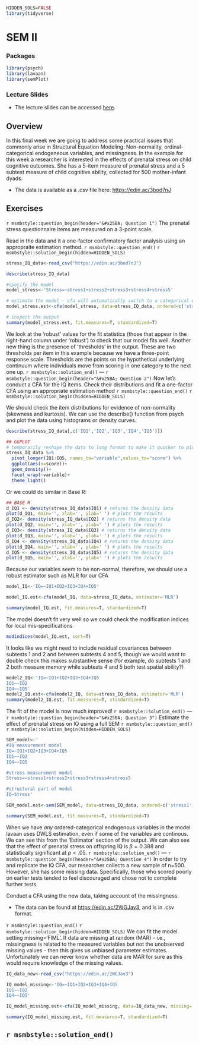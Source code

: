 ```r
HIDDEN_SOLS=FALSE
library(tidyverse)
```

# SEM II

### Packages {-}  

```r
library(psych)
library(lavaan)
library(semPlot)
```

### Lecture Slides {-}  

+ The lecture slides can be accessed [here](https://uoe-psychology.github.io/uoe_psystats/multivar/lectures/week11_sem2.pdf).   


## Overview {-}
<div class="noteBox">

In this final week we are going to address some practical issues that commonly arise in Structural Equation Modeling: Non-normality, ordinal-categorical endogeneous variables, and missingness. In the example for this week a researcher is interested in the effects of prenatal stress on child cognitive outcomes. She has a 5-item measure of prenatal stress and a 5 subtest measure of child cognitive ability, collected for 500 mother-infant dyads. 

+ The data is available as a .csv file here: [https://edin.ac/3bod7nJ](https://edin.ac/3bod7nJ)

</div>

## Exercises {-}

`r msmbstyle::question_begin(header="&#x25BA; Question 1")`
The prenatal stress questionnaire items are measured on a 3-point scale.  
  
Read in the data and it a one-factor confirmatory factor analysis using an appropraite estimation method.
`r msmbstyle::question_end()` 
`r msmbstyle::solution_begin(hidden=HIDDEN_SOLS)`
```r
stress_IQ_data<-read_csv("https://edin.ac/3bod7nJ")

describe(stress_IQ_data)
```

```r
#specify the model
model_stress<-'Stress=~stress1+stress2+stress3+stress4+stress5'

# estimate the model - cfa will automatically switch to a categorical estimator if we mention that our five variables are ordered-categorical, using the 'ordered' function
model_stress.est<-cfa(model_stress, data=stress_IQ_data, ordered=c('stress1','stress2','stress3','stress4','stress5'))

# inspect the output
summary(model_stress.est, fit.measures=T, standardized=T)
```

We look at the 'robust' values for the fit statistics (those that appear in the right-hand column under 'robust') to check that our model fits well. Another new thing is the presence of 'thresholds' in the output. These are two thresholds per item in this example because we have a three-point response scale. Thresholds are the points on the hypothetical underlying continuum where individuals move from scoring in one category to the next one up. 
`r msmbstyle::solution_end()`
---
`r msmbstyle::question_begin(header="&#x25BA; Question 2")`
Now let's conduct a CFA for the IQ items. Check their distributions and fit a one-factor CFA using an appropriate estimation method
`r msmbstyle::question_end()` 
`r msmbstyle::solution_begin(hidden=HIDDEN_SOLS)`

We should check the item distributions for evidence of non-normality (skewness and kurtosis). We can use the describe() function from psych and plot the data using histograms or density curves.

```r
describe(stress_IQ_data[,c('IQ1','IQ2','IQ3','IQ4','IQ5')])

## GGPLOT
# temporarily reshape the data to long format to make it quicker to plot
stress_IQ_data %>% 
  pivot_longer(IQ1:IQ5, names_to="variable",values_to="score") %>%
  ggplot(aes(x=score))+
  geom_density()+
  facet_wrap(~variable)+
  theme_light()
```

Or we could do similar in Base R: 
```r
## BASE R 
d_IQ1 <- density(stress_IQ_data$IQ1) # returns the density data
plot(d_IQ1, main='', xlab='', ylab=' ') # plots the results
d_IQ2<- density(stress_IQ_data$IQ2) # returns the density data
plot(d_IQ2, main='', xlab='', ylab=' ') # plots the results
d_IQ3<- density(stress_IQ_data$IQ3) # returns the density data
plot(d_IQ3, main='', xlab='', ylab=' ') # plots the results
d_IQ4 <- density(stress_IQ_data$IQ4) # returns the density data
plot(d_IQ4, main='', xlab='', ylab=' ') # plots the results
d_IQ5 <- density(stress_IQ_data$IQ5) # returns the density data
plot(d_IQ5, main='', xlab='', ylab=' ') # plots the results
```

Because our variables seem to be non-normal, therefore, we should use a robust estimator such as MLR for our CFA

```r
model_IQ<-'IQ=~IQ1+IQ2+IQ3+IQ4+IQ5'

model_IQ.est<-cfa(model_IQ, data=stress_IQ_data, estimator='MLR')

summary(model_IQ.est, fit.measures=T, standardized=T)
```

The model doesn't fit very well so we could check the modification indices for local mis-specifications

```r
modindices(model_IQ.est, sort=T)
```

It looks like we might need to include residual covariances between subtests 1 and 2 and between subtests 4 and 5, though we would want to double check this makes substantive sense (for example, do subtests 1 and 2 both measure memory while subtests 4 and 5 both test spatial ability?)


```r
model2_IQ<-'IQ=~IQ1+IQ2+IQ3+IQ4+IQ5
IQ1~~IQ2
IQ4~~IQ5'
model2_IQ.est<-cfa(model2_IQ, data=stress_IQ_data, estimator='MLR')
summary(model2_IQ.est, fit.measures=T, standardized=T)
```

The fit of the model is now much improved!
`r msmbstyle::solution_end()`
---
`r msmbstyle::question_begin(header="&#x25BA; Question 3")`
Estimate the effect of prenatal stress on IQ using a full SEM
`r msmbstyle::question_end()` 
`r msmbstyle::solution_begin(hidden=HIDDEN_SOLS)`
```r
SEM_model<-'
#IQ measurement model
IQ=~IQ1+IQ2+IQ3+IQ4+IQ5 
IQ1~~IQ2
IQ4~~IQ5

#stress measurement model 
Stress=~stress1+stress2+stress3+stress4+stress5 

#structural part of model
IQ~Stress'

SEM_model.est<-sem(SEM_model, data=stress_IQ_data, ordered=c('stress1','stress2','stress3','stress4','stress5'))

summary(SEM_model.est, fit.measures=T, standardized=T)
```

When we have *any* ordered-categorical endogenous variables in the model lavaan uses DWLS estimation, even if some of the variables are continous. We can see this from the 'Estimator' section of the output. We  can also see that the effect of prenatal stress on offspring IQ is $\beta = 0.388$ and statistically significant at $p<.05$.
`r msmbstyle::solution_end()`
---
`r msmbstyle::question_begin(header="&#x25BA; Question 4")`
In order to try and replicate the IQ CFA, our researcher collects a new sample of n=500. However, she has some missing data. Specifically, those who scored poorly on earlier tests tended to feel discouraged and chose not to complete further tests.  
  
Conduct a CFA using the new data, taking account of the missingness.  
  
+ The data can be found at [https://edin.ac/2WGJav3](https://edin.ac/2WGJav3), and is in .csv format. 
 
`r msmbstyle::question_end()` 
`r msmbstyle::solution_begin(hidden=HIDDEN_SOLS)`
We can fit the model setting missing='FIML'. If data are missing at random (MAR) - i.e., missingness is related to the measured variables but not the unobserved missing values - then this gives us unbiased parameter estimates.  Unfortunately we can never know whether data are MAR for sure as this would require knowledge of the missing values. 

```r
IQ_data_new<-read_csv("https://edin.ac/2WGJav3")
```

```r
IQ_model_missing<-'IQ=~IQ1+IQ2+IQ3+IQ4+IQ5
IQ1~~IQ2
IQ4~~IQ5'

IQ_model_missing.est<-cfa(IQ_model_missing, data=IQ_data_new, missing='FIML')

summary(IQ_model_missing.est, fit.measures=T, standardized=T)
```
`r msmbstyle::solution_end()`
---
